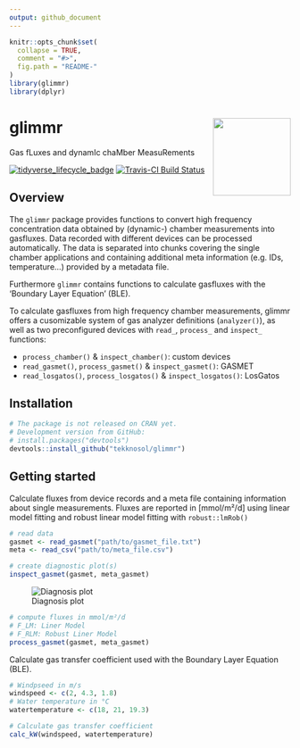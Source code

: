 ```yaml
---
output: github_document
---
```


<!-- README.md is generated from README.Rmd. Please edit that file -->

```r
knitr::opts_chunk$set(
  collapse = TRUE,
  comment = "#>",
  fig.path = "README-"
)
library(glimmr)
library(dplyr)
```

# glimmr <a href='https://tekknosol.github.io/glimmr/'><img src='man/figures/logo.png' align="right" height="139" /></a>

Gas fLuxes and dynamIc chaMber MeasuRements

<!-- badges: start -->
[![tidyverse_lifecycle_badge](https://img.shields.io/badge/lifecycle-experimental-orange.svg)](https://www.tidyverse.org/lifecycle/#experimental)
[![Travis-CI Build Status](https://travis-ci.org/tekknosol/glimmr.svg?branch=master)](https://travis-ci.org/tekknosol/glimmr)
<!-- badges: end -->

## Overview
The `glimmr` package provides functions to convert high frequency concentration data
obtained by (dynamic-) chamber measurements into gasfluxes. Data recorded with different devices can be processed automatically. The data is separated into chunks covering the single chamber applications and containing additional meta information (e.g. IDs, temperature...) provided by a metadata file.

Furthermore `glimmr` contains functions to calculate gasfluxes with the 'Boundary Layer Equation' (BLE). 

To calculate gasfluxes from high frequency chamber measurements, glimmr offers a cusomizable system of gas analyzer definitions (`analyzer()`), as well as two preconfigured devices with `read_`, `process_` and `inspect_` functions:

* `process_chamber()` & `inspect_chamber()`: custom devices
* `read_gasmet()`, `process_gasmet()` & `inspect_gasmet()`: GASMET
* `read_losgatos()`, `process_losgatos()` & `inspect_losgatos()`: LosGatos

## Installation

```r
# The package is not released on CRAN yet.
# Development version from GitHub:
# install.packages("devtools")
devtools::install_github("tekknosol/glimmr")
```

## Getting started
Calculate fluxes from device records and a meta file containing information about single measurements.
Fluxes are reported in [mmol/m²/d] using linear model fitting and robust linear model fitting with `robust::lmRob()`

```r
# read data
gasmet <- read_gasmet("path/to/gasmet_file.txt")
meta <- read_csv("path/to/meta_file.csv")

# create diagnostic plot(s)
inspect_gasmet(gasmet, meta_gasmet)
```

![Diagnosis plot](man/figures/diag.png)

```r
# compute fluxes in mmol/m²/d
# F_LM: Liner Model
# F_RLM: Robust Liner Model
process_gasmet(gasmet, meta_gasmet)
```



Calculate gas transfer coefficient used with the Boundary Layer Equation (BLE).

```r
# Windpseed in m/s
windspeed <- c(2, 4.3, 1.8) 
# Water temperature in °C
watertemperature <- c(18, 21, 19.3) 

# Calculate gas transfer coefficient
calc_kW(windspeed, watertemperature)
```
